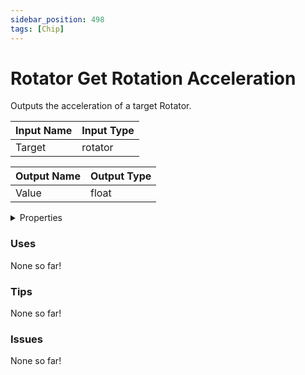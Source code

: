 ```yaml
---
sidebar_position: 498
tags: [Chip]
---
```


# Rotator Get Rotation Acceleration

Outputs the acceleration of a target Rotator.




<EsbSvg />

| Input Name | Input Type |
|-----------|-----------|
| Target | rotator |

| Output Name | Output Type |
|-----------|-----------|
| Value | float |


<details>
  <summary>Properties</summary>
  <div>
    <div>
    <table>
      <thead>
        <tr>
          <th>Is beta required?</th>
          <th>❌</th>
        </tr>
        <tr>
          <th>Is this chip a trolling risk?</th>
          <th>❌</th>
        </tr>
        <tr>
          <th>Chip UUID</th>
          <th>2d96da47-4d37-4463-a3bd-8f8cd2ab0c58</th>
        </tr>
      </thead>
    </table>
    </div>
  </div>
</details>

### Uses

None so far!

### Tips

None so far!

### Issues

None so far!